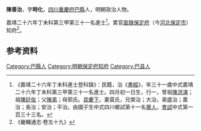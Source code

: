 {{明清人物信息框
| 姓名 = 陳善治
| 原名 =
| 圖片名稱= 
| 圖片大小 =
| 圖片說明 = 
| 最高職務 =
| 國家 = 大明 
| 爵位 =
| 籍貫 = [[四川|四川]][[重慶府|重慶府]][[巴縣_(重慶)|巴縣]]
| 族裔 = 
| 字號 = 
| 諡號 =
| 出生日期 = 四月初一日
| 出生地點 = 
| 逝世日期 = 卒年不詳 
| 逝世地點 =
| 墓葬 =
| 配偶 = 莫氏
| 親屬 = 曾祖[[陳洪演|陳洪演]]，祖[[陳廷佐|陳廷佐]]，父[[陳弟|陳弟]]，母郭氏
| 出身 =
* 嘉靖二十六年丁未科同進士出身
| 經歷 =
| 著作 =  
}}
'''陳善治'''{{BD|1517年||？年||}}，字'''時化'''，[[四川|四川]][[重慶府|重慶府]][[巴縣_(重慶)|巴縣]]人，明朝政治人物。

嘉靖二十六年丁未科第三甲第三十一名進士<ref>《嘉靖二十六年丁未科進士登科錄》：民籍，治《[[書經|書經]]》，年三十一歲中式嘉靖二十六年丁未科第三甲第三十一名進士。四月初一日生，行一，曾祖[[陳洪演|陳洪演]]；祖[[陳廷佐|陳廷佐]]；父[[陳弟|陳弟]]；母郭氏。[[具慶下|具慶下]]，妻莫氏，兄榮治；大治，弟盛治；嘉治；長治；安治；平治。由國子生中式四川鄉試第十一名[[舉人|舉人]]，[[會試|會試]]中式第一百三十三名。</ref>。累官[[北直隸|直隸]][[保定府|保定府]]（今[[河北|河北]][[保定市|保定市]]）知府<ref>《畿輔通志·卷五十九》</ref>。

== 参考资料 ==
{{reflist}}

{{start box}}
{{s-off}}
{{s-before|[[趙忻|趙忻]]}}
{{s-title|明朝保定府知府|嘉靖年間}}
{{s-after|[[康迪吉|康迪吉]]}}
{{end box}}

{{嘉靖二十六年丁未科殿试金榜}}

{{Authority control}}
{{DEFAULTSORT:Chen陳}}
[[Category:巴縣人|Category:巴縣人]]
[[Category:明朝保定府知府|Category:明朝保定府知府]]
[[Category:巴县人|Category:巴县人]]


{{明朝人物小作品}}